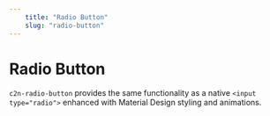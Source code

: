 ```yaml
---
    title: "Radio Button"
    slug: "radio-button"
---
```


# Radio Button

`c2n-radio-button` provides the same functionality as a native `<input type="radio">` enhanced with Material Design styling and animations.
